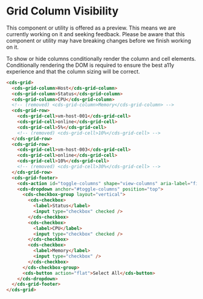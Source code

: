 
<Meta title="Data Grid (Preview)/Column Visibility" />

# Grid Column Visibility

<cds-alert-group status="warning" cds-layout="m-b:lg">
  <cds-alert>
    This component or utility is offered as a preview. This means we are currently working on it and seeking feedback.
    Please be aware that this component or utility may have breaking changes before we finish working on it.
  </cds-alert>
</cds-alert-group>

To show or hide columns conditionally render the column and cell elements. Conditionally rendering
the DOM is required to ensure the best a11y experience and that the column sizing will be correct.

<Story id="stories-grid--column-visibility" />

```html
<cds-grid>
  <cds-grid-column>Host</cds-grid-column>
  <cds-grid-column>Status</cds-grid-column>
  <cds-grid-column>CPU</cds-grid-column>
  <!-- (removed) <cds-grid-column>Memory</cds-grid-column> -->
  <cds-grid-row>
    <cds-grid-cell>vm-host-001</cds-grid-cell>
    <cds-grid-cell>online</cds-grid-cell>
    <cds-grid-cell>5%</cds-grid-cell>
    <!-- (removed) <cds-grid-cell>10%</cds-grid-cell> -->
  </cds-grid-row>
  <cds-grid-row>
    <cds-grid-cell>vm-host-003</cds-grid-cell>
    <cds-grid-cell>online</cds-grid-cell>
    <cds-grid-cell>10%</cds-grid-cell>
    <!-- (removed) <cds-grid-cell>30%</cds-grid-cell> -->
  </cds-grid-row>
  <cds-grid-footer>
    <cds-action id="toggle-columns" shape="view-columns" aria-label="filter column"></cds-action>
    <cds-dropdown anchor="#toggle-columns" position="top">
      <cds-checkbox-group layout="vertical">
        <cds-checkbox>
          <label>Status</label>
          <input type="checkbox" checked />
        </cds-checkbox>
        <cds-checkbox>
          <label>CPU</label>
          <input type="checkbox" checked />
        </cds-checkbox>
        <cds-checkbox>
          <label>Memory</label>
          <input type="checkbox" />
        </cds-checkbox>
      </cds-checkbox-group>
      <cds-button action="flat">Select All</cds-button>
    </cds-dropdown>
  </cds-grid-footer>
</cds-grid>
```
